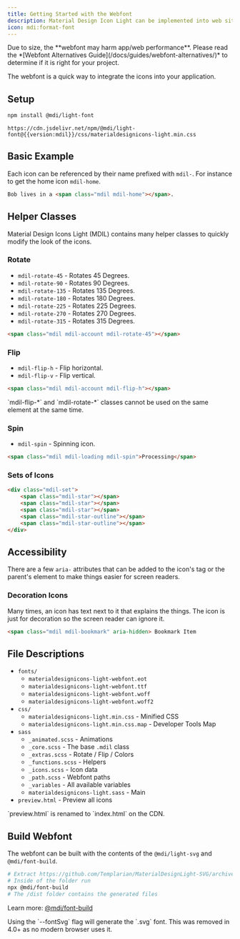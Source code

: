 ```yaml
---
title: Getting Started with the Webfont
description: Material Design Icon Light can be implemented into web sites using a webfont.
icon: mdi:format-font
---
```


<Note type='warning'>
  Due to size, the **webfont may harm app/web performance**. Please read the *[Webfont Alternatives Guide](/docs/guides/webfont-alternatives/)* to determine if it is right for your project.
</Note>

The webfont is a quick way to integrate the icons into your application.

## Setup

```bash
npm install @mdi/light-font
```

```
https://cdn.jsdelivr.net/npm/@mdi/light-font@{{version:mdil}}/css/materialdesignicons-light.min.css
```

## Basic Example

Each icon can be referenced by their name prefixed with `mdil-`. For instance to get the home icon `mdil-home`.

```html
Bob lives in a <span class="mdil mdil-home"></span>.
```

## Helper Classes

Material Design Icons Light (MDIL) contains many helper classes to quickly modify the look of the icons.

### Rotate

- `mdil-rotate-45` - Rotates 45 Degrees.
- `mdil-rotate-90` - Rotates 90 Degrees.
- `mdil-rotate-135` - Rotates 135 Degrees.
- `mdil-rotate-180` - Rotates 180 Degrees.
- `mdil-rotate-225` - Rotates 225 Degrees.
- `mdil-rotate-270` - Rotates 270 Degrees.
- `mdil-rotate-315` - Rotates 315 Degrees.

```html
<span class="mdil mdil-account mdil-rotate-45"></span>
```

### Flip

- `mdil-flip-h` - Flip horizontal.
- `mdil-flip-v` - Flip vertical.

```html
<span class="mdil mdil-account mdil-flip-h"></span>
```

<Note>
  `mdil-flip-*` and `mdil-rotate-*` classes cannot be used on the same element at the same time.
</Note>

### Spin

- `mdil-spin` - Spinning icon.

```html
<span class="mdil mdil-loading mdil-spin">Processing</span>
```

### Sets of Icons

```html
<div class="mdil-set">
    <span class="mdil-star"></span>
    <span class="mdil-star"></span>
    <span class="mdil-star"></span>
    <span class="mdil-star-outline"></span>
    <span class="mdil-star-outline"></span>
</div>
```

## Accessibility

There are a few `aria-` attributes that can be added to the icon's tag or the parent's element to make things easier for screen readers.

### Decoration Icons

Many times, an icon has text next to it that explains the things. The icon is just for decoration so the screen reader can ignore it.

```html
<span class="mdil mdil-bookmark" aria-hidden> Bookmark Item
```

## File Descriptions

- `fonts/`
  - `materialdesignicons-light-webfont.eot`
  - `materialdesignicons-light-webfont.ttf`
  - `materialdesignicons-light-webfont.woff`
  - `materialdesignicons-light-webfont.woff2`
- `css/`
  - `materialdesignicons-light.min.css` - Minified CSS
  - `materialdesignicons-light.min.css.map` - Developer Tools Map
- `sass`
  - `_animated.scss` - Animations
  - `_core.scss` - The base `.mdil` class
  - `_extras.scss` - Rotate / Flip / Colors
  - `_functions.scss` - Helpers
  - `_icons.scss` - Icon data
  - `_path.scss` - Webfont paths
  - `_variables` - All available variables
  - `materialdesignicons-light.sass` - Main
- `preview.html` - Preview all icons

<Note>
  `preview.html` is renamed to `index.html` on the CDN.
</Note>

## Build Webfont

The webfont can be built with the contents of the `@mdi/light-svg` and `@mdi/font-build`.

```bash
# Extract https://github.com/Templarian/MaterialDesignLight-SVG/archive/master.zip
# Inside of the folder run
npx @mdi/font-build
# The /dist folder contains the generated files
```

Learn more: [@mdi/font-build](http://npmjs.com/package/@mdi/font-build)

<Note>
  Using the `--fontSvg` flag will generate the `.svg` font. This was removed in 4.0+ as no modern browser uses it.
</Note>

